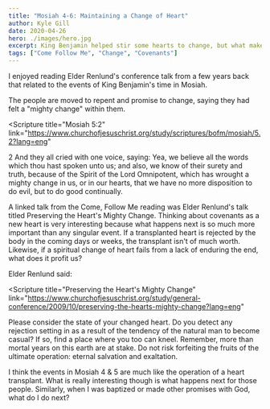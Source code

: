 ```yaml
---
title: "Mosiah 4-6: Maintaining a Change of Heart"
author: Kyle Gill
date: 2020-04-26
hero: ./images/hero.jpg
excerpt: King Benjamin helped stir some hearts to change, but what makes that change persist?
tags: ["Come Follow Me", "Change", "Covenants"]
---
```


I enjoyed reading Elder Renlund's conference talk from a few years back that related to the events of King Benjamin's time in Mosiah.

The people are moved to repent and promise to change, saying they had felt a "mighty change" within them.

<Scripture
  title="Mosiah 5:2"
  link="https://www.churchofjesuschrist.org/study/scriptures/bofm/mosiah/5.2?lang=eng"
>
  2 And they all cried with one voice, saying: Yea, we believe all the words
  which thou hast spoken unto us; and also, we know of their surety and truth,
  because of the Spirit of the Lord Omnipotent, which has wrought a mighty
  change in us, or in our hearts, that we have no more disposition to do evil,
  but to do good continually.
</Scripture>

A linked talk from the Come, Follow Me reading was Elder Renlund's talk titled Preserving the Heart's Mighty Change. Thinking about covenants as a new heart is very interesting because what happens next is so much more important than any singular event. If a transplanted heart is rejected by the body in the coming days or weeks, the transplant isn't of much worth. Likewise, if a spiritual change of heart fails from a lack of enduring the end, what does it profit us?

Elder Renlund said:

<Scripture
  title="Preserving the Heart's Mighty Change"
  link="https://www.churchofjesuschrist.org/study/general-conference/2009/10/preserving-the-hearts-mighty-change?lang=eng"
>
  Please consider the state of your changed heart. Do you detect any rejection
  setting in as a result of the tendency of the natural man to become casual? If
  so, find a place where you too can kneel. Remember, more than mortal years on
  this earth are at stake. Do not risk forfeiting the fruits of the ultimate
  operation: eternal salvation and exaltation.
</Scripture>

I think the events in Mosiah 4 & 5 are much like the operation of a heart transplant. What is really interesting though is what happens next for those people. Similarly, when I was baptized or made other promises with God, what do I do next?
